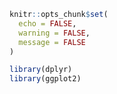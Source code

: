 ```r
knitr::opts_chunk$set(
  echo = FALSE,
  warning = FALSE,
  message = FALSE
)
```

```r
library(dplyr)
library(ggplot2)
```
